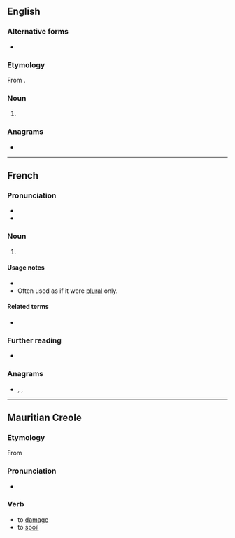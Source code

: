 {{also|abimé|abîme|abîmé}}
==English==

===Alternative forms===
* {{l|en|abyme}}

===Etymology===
From {{bor|en|fr|abime}}.

===Noun===
{{en-noun}}

# {{obsolete form of|abysm|lang=en}}

===Anagrams===
* {{anagrams|en|a=abeim|I-beam|Mabie}}

----

==French==

===Pronunciation===
* {{fr-IPA}}
* {{audio|Fr-Abime.oga|Audio (Paris)|lang=fr}}

===Noun===
{{fr-noun|m}}

# {{alternative form of|abîme|lang=fr}}

====Usage notes====
* {{U:fr:1990 reform spelling}}
* Often used as if it were [[plural]] only.

====Related terms====
* {{l|fr|abimer}}

===Further reading===
* {{R:TLFi}}

===Anagrams===
* {{l|fr|amibe}}, {{l|fr|iambe}}, {{l|fr|ïambe}}

----

==Mauritian Creole==

===Etymology===
From {{der|mfe|fr|abîmer}}

===Pronunciation===
* {{IPA|lang=mfe|/abime/}}

===Verb===
{{mfe-verb|abim}}

* to [[damage]]
* to [[spoil]]
*: {{syn|mfe|andomaze|gate|ruine}}